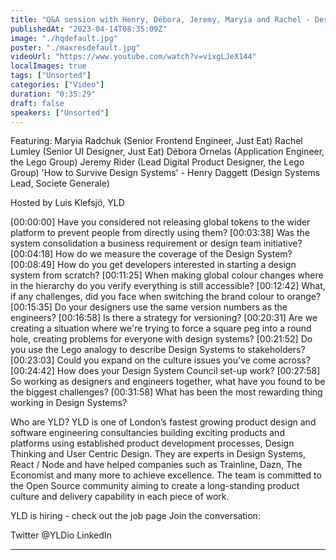 ```yaml
---
title: "Q&A session with Henry, Débora, Jeremy, Maryia and Rachel - Design Systems London #7 - March 2023"
publishedAt: "2023-04-14T08:35:09Z"
image: "./hqdefault.jpg"
poster: "./maxresdefault.jpg"
videoUrl: "https://www.youtube.com/watch?v=vixgLJeX144"
localImages: true
tags: ["Unsorted"]
categories: ["Video"]
duration: "0:35:29"
draft: false
speakers: ["Unsorted"]
---
```


Featuring:
Maryia Radchuk (Senior Frontend Engineer, Just Eat)
Rachel Lumley (Senior UI Designer, Just Eat)
Débora Ornelas (Application Engineer, the Lego Group)
Jeremy Rider (Lead Digital Product Designer, the Lego Group)
'How to Survive Design Systems' - Henry Daggett (Design Systems Lead, Societe Generale)

Hosted by Luis Klefsjö, YLD

[00:00:00] Have you considered not releasing global tokens to the wider platform to prevent people from directly using them?
[00:03:38] Was the system consolidation a business requirement or design team initiative?
[00:04:18] How do we measure the coverage of the Design System?
[00:08:49] How do you get developers interested in starting a design system from scratch?
[00:11:25] When making global colour changes where in the hierarchy do you verify everything is still accessible?
[00:12:42] What, if any challenges, did you face when switching the brand colour to orange?
[00:15:35] Do your designers use the same version numbers as the engineers?
[00:16:58] Is there a strategy for versioning?
[00:20:31] Are we creating a situation where we're trying to force a square peg into a round hole, creating problems for everyone with design systems?
[00:21:52] Do you use the Lego analogy to describe Design Systems to stakeholders?
[00:23:03] Could you expand on the culture issues you've come across?
[00:24:42] How does your Design System Council set-up work?
[00:27:58] So working as designers and engineers together, what have you found to be the biggest challenges?
[00:31:58] What has been the most rewarding thing working in Design Systems?

Who are YLD?
YLD is one of London’s fastest growing product design and software engineering consultancies building exciting products and platforms using established product development processes, Design Thinking and User Centric Design. They are experts in Design Systems, React / Node and have helped companies such as Trainline, Dazn, The Economist and many more to achieve excellence.
The team is committed to the Open Source community aiming to create a long-standing product culture and delivery capability in each piece of work.

YLD is hiring - check out the job page
Join the conversation:

Twitter @YLDio
LinkedIn

---
